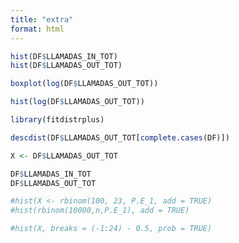 ```yaml
---
title: "extra"
format: html
---
```



```r
hist(DF$LLAMADAS_IN_TOT)
hist(DF$LLAMADAS_OUT_TOT)
```

```r
boxplot(log(DF$LLAMADAS_OUT_TOT))
```

```r
hist(log(DF$LLAMADAS_OUT_TOT))
```

```r
library(fitdistrplus)
```

```r
descdist(DF$LLAMADAS_OUT_TOT[complete.cases(DF)])
```

```r
X <- DF$LLAMADAS_OUT_TOT 

```

```r
DF$LLAMADAS_IN_TOT
DF$LLAMADAS_OUT_TOT
```

```r
#hist(X <- rbinom(100, 23, P.E_1, add = TRUE)
#hist(rbinom(10000,n,P.E_1), add = TRUE)

#hist(X, breaks = (-1:24) - 0.5, prob = TRUE)

```

